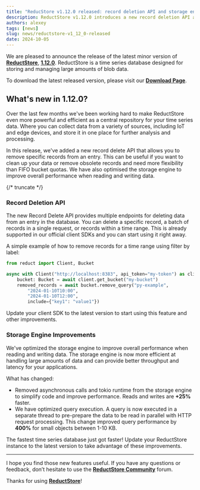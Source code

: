 ```yaml
---
title: "ReducStore v1.12.0 released: record deletion API and storage engine optimization"
description: ReductStore v1.12.0 introduces a new record deletion API and storage engine optimization that can help you manage your data more efficiently.
authors: alexey
tags: [news]
slug: news/reductstore-v1_12_0-released
date: 2024-10-05
---
```


We are pleased to announce the release of the latest minor version of [**ReductStore**](/), [**1.12.0**](https://github.com/reductstore/reductstore/releases/tag/v1.12.0). ReductStore is a time series database designed for storing and managing large amounts of blob data.

To download the latest released version, please visit our [**Download Page**](/download).

## What's new in 1.12.0?

Over the last few months we've been working hard to make ReductStore even more powerful and efficient as a central repository for your time series data.
Where you can collect data from a variety of sources, including IoT and edge devices, and store it in one place for further analysis and processing.

In this release, we've added a new record delete API that allows you to remove specific records from an entry. This can be useful if you want to clean up your data or remove obsolete records and need more flexibility than FIFO bucket quotas.
We have also optimised the storage engine to improve overall performance when reading and writing data.

{/* truncate */}

### Record Deletion API

The new Record Delete API provides multiple endpoints for deleting data from an entry in the database. You can delete a specific record, a batch of records in a single request, or records within a time range.
This is already supported in our official client SDKs and you can start using it right away.

A simple example of how to remove records for a time range using filter by label:

```python
from reduct import Client, Bucket

async with Client("http://localhost:8383", api_token="my-token") as client:
    bucket: Bucket = await client.get_bucket("my-bucket")
    removed_records = await bucket.remove_query("py-example",
        "2024-01-10T10:00",
        "2024-01-10T12:00",
        include={"key1": "value1"})
```

Update your client SDK to the latest version to start using this feature and other improvements.

### Storage Engine Improvements

We've optimized the storage engine to improve overall performance when reading and writing data.
The storage engine is now more efficient at handling large amounts of data and can provide better throughput and latency for your applications.

What has changed:

- Removed asynchronous calls and tokio runtime from the storage engine to simplify code and improve performance. Reads and writes are **+25%** faster.
- We have optimized query execution. A query is now executed in a separate thread to pre-prepare the data to be read in parallel with HTTP request processing.
  This change improved query performance by **400%** for small objects between 1-10 KB.

The fastest time series database just got faster! Update your ReductStore instance to the latest version to take advantage of these improvements.

---

I hope you find those new features useful. If you have any questions or feedback, don’t hesitate to use the [**ReductStore Community**](https://community.reduct.store) forum.

Thanks for using [**ReductStore**](https://www.reduct.store/)!
